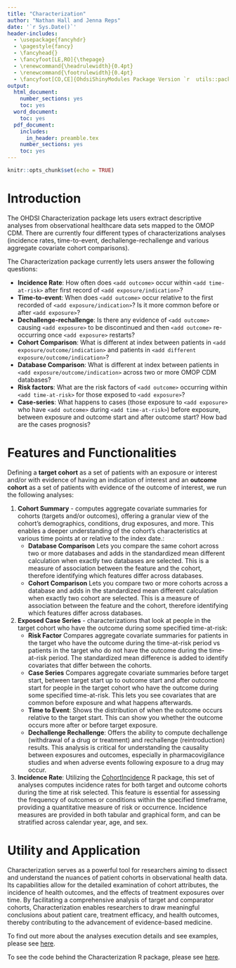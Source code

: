 ```yaml
---
title: "Characterization"
author: "Nathan Hall and Jenna Reps"
date: '`r Sys.Date()`'
header-includes:
  - \usepackage{fancyhdr}
  - \pagestyle{fancy}
  - \fancyhead{}
  - \fancyfoot[LE,RO]{\thepage}
  - \renewcommand{\headrulewidth}{0.4pt}
  - \renewcommand{\footrulewidth}{0.4pt}
  - \fancyfoot[CO,CE]{OhdsiShinyModules Package Version `r  utils::packageVersion("OhdsiShinyModules")`}
output:
  html_document:
    number_sections: yes
    toc: yes
  word_document:
    toc: yes
  pdf_document:
    includes:
      in_header: preamble.tex
    number_sections: yes
    toc: yes
---
```


```{=html}
<!--
%\VignetteEngine{knitr}
%\VignetteIndexEntry{Characterization}
-->
```
```r
knitr::opts_chunk$set(echo = TRUE)
```

# Introduction

The OHDSI Characterization package lets users extract descriptive analyses from observational healthcare data sets mapped to the OMOP CDM.  There are currently four different types of characterizations analyses (incidence rates, time-to-event, dechallenge-rechallenge and various aggregate covariate cohort comparisons).

The Characterization package currently lets users answer the following questions:

* **Incidence Rate**: How often does ```<add outcome>``` occur within ```<add time-at-risk>``` after first record of ```<add exposure/indication>```?
* **Time-to-event**: When does ```<add outcome>``` occur relative to the first recorded of ```<add exposure/indication>```?  Is it more common before or after ```<add exposure>```?
* **Dechallenge-rechallenge**: Is there any evidence of ```<add outcome>``` causing ```<add exposure>``` to be discontinued and then ```<add outcome>``` re-occurring once ```<add exposure>``` restarts?
* **Cohort Comparison**: What is different at index between patients in ```<add exposure/outcome/indication>``` and patients in ```<add different exposure/outcome/indication>```?
* **Database Comparison**: What is different at index between patients in ```<add exposure/outcome/indication>``` across two or more OMOP CDM databases?
* **Risk factors**: What are the risk factors of ```<add outcome>``` occurring within ```<add time-at-risk>``` for those exposed to ```<add exposure>```?
* **Case-series**: What happens to cases (those exposure to ```<add exposure>``` who have ```<add outcome>``` during ```<add time-at-risk>```) before exposure, between exposure and outcome start and after outcome start?  How bad are the cases prognosis?


# Features and Functionalities

Defining a **target cohort** as a set of patients with an exposure or interest and/or with evidence of having an indication of interest and an **outcome cohort** as a set of patients with evidence of the outcome of interest, we run the following analyses: 

1.  **Cohort Summary** - computes aggregate covariate summaries for cohorts (targets and/or outcomes), offering a granular view of the cohort's demographics, conditions, drug exposures, and more. This enables a deeper understanding of the cohort's characteristics at various time points at or relative to the index date.: 
    + **Database Comparison** Lets you compare the same cohort across two or more databases and adds in the standardized mean different calculation when exactly two databases are selected.  This is a measure of association between the feature and the cohort, therefore identifying which features differ across databases.  
    + **Cohort Comparison** Lets you compare two or more cohorts across a database and adds in the standardized mean different calculation when exactly two cohort are selected.  This is a measure of association between the feature and the cohort, therefore identifying which features differ across databases.  
    
2.  **Exposed Case Series** - characterizations that look at people in the target cohort who have the outcome during some specified time-at-risk: 
    + **Risk Factor** Compares aggregate covariate summaries for patients in the target who have the outcome during the time-at-risk period vs patients in the target who do not have the outcome during the time-at-risk period.  The standardized mean difference is added to identify covariates that differ between the cohorts.
    + **Case Series** Compares aggregate covariate summaries before target start, between target start up to outcome start and after outcome start for people in the target cohort who have the outcome during some specified time-at-risk.  This lets you see covariates that are common before exposure and what happens afterwards.
    + **Time to Event**: Shows the distribution of when the outcome occurs relative to the target start. This can show you whether the outcome occurs more after or before target exposure.
    + **Dechallenge Rechallenge**: Offers the ability to compute dechallenge (withdrawal of a drug or treatment) and rechallenge (reintroduction) results. This analysis is critical for understanding the causality between exposures and outcomes, especially in pharmacovigilance studies and when adverse events following exposure to a drug may occur.

3.  **Incidence Rate**: Utilizing the [CohortIncidence](https://github.com/OHDSI/CohortIncidence "CohortIncidence") R package, this set of analyses computes incidence rates for both target and outcome cohorts during the time at risk selected. This feature is essential for assessing the frequency of outcomes or conditions within the specified timeframe, providing a quantitative measure of risk or occurrence. Incidence measures are provided in both tabular and graphical form, and can be stratified across calendar year, age, and sex.

# Utility and Application

Characterization serves as a powerful tool for researchers aiming to dissect and understand the nuances of patient cohorts in observational health data. Its capabilities allow for the detailed examination of cohort attributes, the incidence of health outcomes, and the effects of treatment exposures over time. By facilitating a comprehensive analysis of target and comparator cohorts, Characterization enables researchers to draw meaningful conclusions about patient care, treatment efficacy, and health outcomes, thereby contributing to the advancement of evidence-based medicine. 

To find out more about the analyses execution details and see examples, please see [here](https://ohdsi.github.io/OhdsiShinyModules/articles/Characterization.html).

To see the code behind the Characterization R package, please see [here](https://github.com/OHDSI/Characterization).

